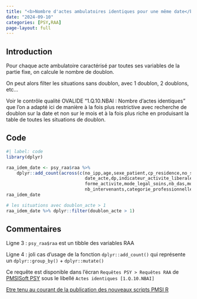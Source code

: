 ```yaml
---
title: "<b>Nombre d'actes ambulatoires identiques pour une même date</b>"
date: "2024-09-10"
categories: [PSY,RAA]
page-layout: full
---
```


## Introduction  

Pour chaque acte ambulatoire caractérisé par toutes ses variables de la partie fixe, on calcule le nombre de doublon.  

On peut alors filter les situations sans doublon, avec 1 doublon, 2 doublons, etc...   

Voir le contrôle qualité OVALIDE "1.Q.10.NBAI : Nombre d'actes identiques" que l'on a adapté ici de manière à la fois plus restrictive avec recherche de doublon sur la date et non sur le mois et à la fois plus riche en produisant la table de toutes les situations de doublon.  

## Code  

```r
#| label: code
library(dplyr)

raa_idem_date <- psy_raa$raa %>% 
    dplyr::add_count(across(c(no_ipp,age,sexe_patient,cp_residence,no_secteur_dispositif_intersectoriel,finess_geographique,no_um,
                              date_acte,dp,indicateur_activite_liberale,
                              forme_activite,mode_legal_soins,nb_das,modalite_realisation_acte,
                              nb_intervenants,categorie_professionnelle_intervenant, nature_acte, lieu_acte)), name = "doublon_acte")
raa_idem_date

# les situations avec doublon_acte > 1
raa_idem_date %>% dplyr::filter(doublon_acte > 1)
```

## Commentaires  

Ligne 3 : `psy_raa$raa` est un tibble des variables RAA  

Ligne 4 : joli cas d'usage de la fonction `dplyr::add_count()` qui représente un `dplyr::group_by()` + `dplyr::mutate()`  

Ce requête est disponible dans l'écran `Requêtes PSY > Requêtes RAA` de [PMSISoft PSY](https://www.pmsisoft.com/acces_pmsisoft_psy){target="_blank"} sous le libellé `Actes identiques [1.Q.10.NBAI]`  

[Etre tenu au courant de la publication des nouveaux scripts PMSI R](http://www.lespmsi.com/scripts-pmsi-r/){target="_blank"}  
